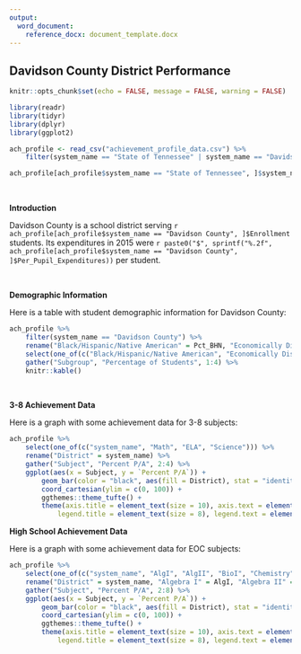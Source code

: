 ```yaml
---
output:
  word_document:
    reference_docx: document_template.docx
---
```


## Davidson County District Performance

```r

knitr::opts_chunk$set(echo = FALSE, message = FALSE, warning = FALSE)

library(readr)
library(tidyr)
library(dplyr)
library(ggplot2)

ach_profile <- read_csv("achievement_profile_data.csv") %>%
    filter(system_name == "State of Tennessee" | system_name == "Davidson County")

ach_profile[ach_profile$system_name == "State of Tennessee", ]$system_name <- "State"

```
<br>

**Introduction**

Davidson County is a school district serving `r ach_profile[ach_profile$system_name == "Davidson County", ]$Enrollment` students. Its expenditures in 2015 were `r paste0("$", sprintf("%.2f", ach_profile[ach_profile$system_name == "Davidson County", ]$Per_Pupil_Expenditures))` per student.

<br>

**Demographic Information**

Here is a table with student demographic information for Davidson County:

```r

ach_profile %>%
    filter(system_name == "Davidson County") %>%
    rename("Black/Hispanic/Native American" = Pct_BHN, "Economically Disadvantaged" = Pct_ED, "Students with Disabilities" = Pct_SWD, "English Learners" = Pct_EL) %>%
    select(one_of(c("Black/Hispanic/Native American", "Economically Disadvantaged", "Students with Disabilities", "English Learners"))) %>%
    gather("Subgroup", "Percentage of Students", 1:4) %>%
    knitr::kable()

```

<br>

**3-8 Achievement Data**

Here is a graph with some achievement data for 3-8 subjects:

``` r

ach_profile %>%
    select(one_of(c("system_name", "Math", "ELA", "Science"))) %>%
    rename("District" = system_name) %>%
    gather("Subject", "Percent P/A", 2:4) %>%
    ggplot(aes(x = Subject, y = `Percent P/A`)) +
        geom_bar(color = "black", aes(fill = District), stat = "identity", width = 0.7, position = "dodge") +
        coord_cartesian(ylim = c(0, 100)) +
        ggthemes::theme_tufte() + 
        theme(axis.title = element_text(size = 10), axis.text = element_text(size = 8),
            legend.title = element_text(size = 8), legend.text = element_text(size = 6))

```

**High School Achievement Data**

Here is a graph with some achievement data for EOC subjects:

``` r

ach_profile %>%
    select(one_of(c("system_name", "AlgI", "AlgII", "BioI", "Chemistry", "EngI", "EngII", "EngIII"))) %>%
    rename("District" = system_name, "Algebra I" = AlgI, "Algebra II" = AlgII, "Biology I" = BioI, "English I" = EngI, "English II" = EngII, "English III" = EngIII) %>%
    gather("Subject", "Percent P/A", 2:8) %>%
    ggplot(aes(x = Subject, y = `Percent P/A`)) +
        geom_bar(color = "black", aes(fill = District), stat = "identity", width = 0.7, position = "dodge") +
        coord_cartesian(ylim = c(0, 100)) +
        ggthemes::theme_tufte() + 
        theme(axis.title = element_text(size = 10), axis.text = element_text(size = 6),
            legend.title = element_text(size = 8), legend.text = element_text(size = 6))

```
